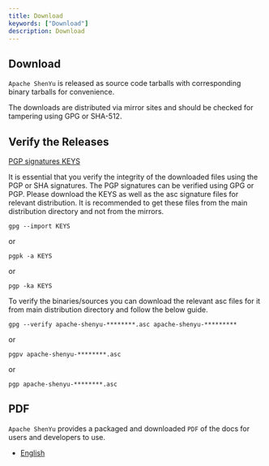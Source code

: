 ```yaml
---
title: Download
keywords: ["Download"]
description: Download
---
```



## Download

`Apache ShenYu` is released as source code tarballs with corresponding binary tarballs for convenience.

The downloads are distributed via mirror sites and should be checked for tampering using GPG or SHA-512.

<DownloadCompoent />

<!-- ##### `Apache ShenYu - Version: 2.5.0 (Release Date: August 26, 2022)`

- Source Codes [[zip]](https://www.apache.org/dyn/closer.lua/shenyu/2.5.0/apache-shenyu-2.5.0-src.zip) [[asc]](https://downloads.apache.org/shenyu/2.5.0/apache-shenyu-2.5.0-src.zip.asc) [[sha512]](https://downloads.apache.org/shenyu/2.5.0/apache-shenyu-2.5.0-src.zip.sha512)

- ShenYu-Admin Binary Distribution [[tar]](https://www.apache.org/dyn/closer.lua/shenyu/2.5.0/apache-shenyu-2.5.0-admin-bin.tar.gz) [[asc]](https://downloads.apache.org/shenyu/2.5.0/apache-shenyu-2.5.0-admin-bin.tar.gz.asc) [[sha512]](https://downloads.apache.org/shenyu/2.5.0/apache-shenyu-2.5.0-admin-bin.tar.gz.sha512)

- ShenYu-Bootstrap Binary Distribution [[tar]](https://www.apache.org/dyn/closer.lua/shenyu/2.5.0/apache-shenyu-2.5.0-bootstrap-bin.tar.gz) [[asc]](https://downloads.apache.org/shenyu/2.5.0/apache-shenyu-2.5.0-bootstrap-bin.tar.gz.asc) [[sha512]](https://downloads.apache.org/shenyu/2.5.0/apache-shenyu-2.5.0-bootstrap-bin.tar.gz.sha512)

## All Releases

Find all releases in the [Archive repository](https://archive.apache.org/dist/shenyu/). -->

## Verify the Releases

[PGP signatures KEYS](https://downloads.apache.org/shenyu/KEYS)

It is essential that you verify the integrity of the downloaded files using the PGP or SHA signatures.
The PGP signatures can be verified using GPG or PGP.
Please download the KEYS as well as the asc signature files for relevant distribution.
It is recommended to get these files from the main distribution directory and not from the mirrors.

```shell
gpg --import KEYS
```

or

```shell
pgpk -a KEYS
```

or

```shell
pgp -ka KEYS
```

To verify the binaries/sources you can download the relevant asc files for it from main distribution directory and follow the below guide.

```shell
gpg --verify apache-shenyu-********.asc apache-shenyu-*********
```

or

```shell
pgpv apache-shenyu-********.asc
```

or

```shell
pgp apache-shenyu-********.asc
```

## PDF

`Apache ShenYu` provides a packaged and downloaded `PDF` of the docs for users and developers to use.

* [English](https://shenyu.apache.org/pdf/apache_shenyu_docs_en.pdf)

